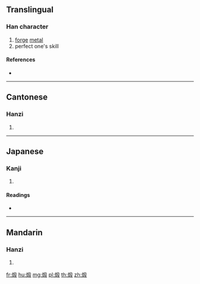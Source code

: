 {{also|鍛}}
==Translingual==

===Han character===
{{Han char|rn=86|rad=火|as=09|sn=13|four=|canj=FHJE}}

# [[forge]] [[metal]]
# perfect one's skill

====References====
* {{Han ref|kx=0678.161|dkj=19172|dj=1087.030|hdz=32218.130|uh=7145|ud=28997}}

----

==Cantonese==

===Hanzi===
{{yue-hanzi|jyut=[[dyun3]]|y=dyun3}}

# {{defn|lang=yue|sort=火09}}

----

==Japanese==

===Kanji===
{{ja-kanji|grade=|rs=火09}}

# {{defn|lang=ja|sort=火09}}

====Readings====
* {{ja-readings|on=[[たん]] (tan)|kun=[[きたえる]] (kitaeru)}}

----

==Mandarin==

===Hanzi===
{{cmn-hanzi|pin=[[duàn]] ([[duan4]])|wg=tuan<sup>4</sup>}}

# {{defn|lang=cmn|sort=火09}}

[[fr:煅]]
[[hu:煅]]
[[mg:煅]]
[[pl:煅]]
[[th:煅]]
[[zh:煅]]